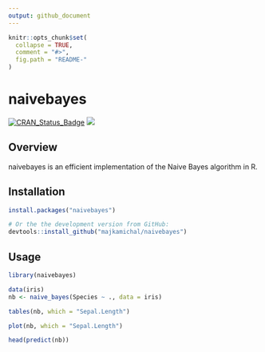 ```yaml
---
output: github_document
---
```


<!-- README.md is generated from README.Rmd. Please edit that file -->

```r
knitr::opts_chunk$set(
  collapse = TRUE,
  comment = "#>",
  fig.path = "README-"
)
```

# naivebayes


[![CRAN_Status_Badge](http://www.r-pkg.org/badges/version/naivebayes)](https://cran.r-project.org/package=gnaivebayes)
[![](http://cranlogs.r-pkg.org/badges/naivebayes)](http://cran.rstudio.com/web/packages/naivebayes/index.html)

## Overview

naivebayes is an efficient implementation of the Naive Bayes algorithm in R.


## Installation

```r
install.packages("naivebayes")

# Or the the development version from GitHub:
devtools::install_github("majkamichal/naivebayes")
```

## Usage



```r
library(naivebayes)

data(iris)
nb <- naive_bayes(Species ~ ., data = iris)

tables(nb, which = "Sepal.Length")

plot(nb, which = "Sepal.Length")

head(predict(nb))
```
